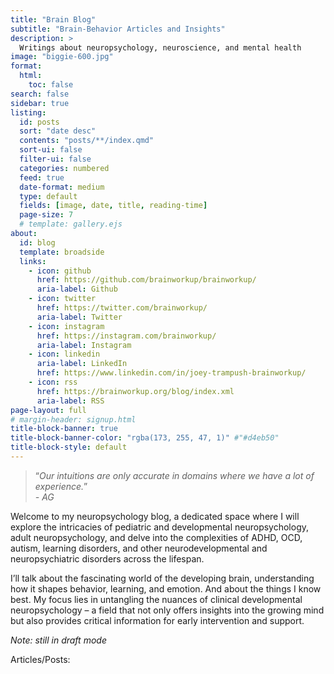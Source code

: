 ```yaml
---
title: "Brain Blog"
subtitle: "Brain-Behavior Articles and Insights"
description: >
  Writings about neuropsychology, neuroscience, and mental health
image: "biggie-600.jpg"
format:
  html:
    toc: false
search: false
sidebar: true
listing:
  id: posts
  sort: "date desc"
  contents: "posts/**/index.qmd"
  sort-ui: false
  filter-ui: false
  categories: numbered
  feed: true
  date-format: medium
  type: default
  fields: [image, date, title, reading-time]
  page-size: 7
  # template: gallery.ejs
about:
  id: blog
  template: broadside
  links:
    - icon: github
      href: https://github.com/brainworkup/brainworkup/
      aria-label: Github
    - icon: twitter
      href: https://twitter.com/brainworkup/
      aria-label: Twitter
    - icon: instagram
      href: https://instagram.com/brainworkup/
      aria-label: Instagram
    - icon: linkedin
      aria-label: LinkedIn
      href: https://www.linkedin.com/in/joey-trampush-brainworkup/
    - icon: rss
      href: https://brainworkup.org/blog/index.xml
      aria-label: RSS
page-layout: full
# margin-header: signup.html
title-block-banner: true
title-block-banner-color: "rgba(173, 255, 47, 1)" #"#d4eb50"
title-block-style: default
---
```


> "_Our intuitions are only accurate in domains where we have a lot of experience._"
> <br> <cite> - AG </cite>

:::{#blog}
Welcome to my neuropsychology blog, a dedicated space where I will explore the
intricacies of pediatric and developmental neuropsychology, adult
neuropsychology, and delve into the
complexities of ADHD, OCD, autism, learning disorders, and other neurodevelopmental
and neuropsychiatric disorders across the lifespan.

I'll talk about the fascinating world of the developing brain, understanding how
it shapes behavior, learning, and emotion. And about the things I know best. My focus lies in untangling the
nuances of clinical developmental neuropsychology – a field that not only offers
insights into the growing mind but also provides critical information for early
intervention and support.

_Note: still in draft mode_
:::

::: {#hero-banner .column-screen}
::: {.grid .column-page}
::: {.headline .g-col-lg-6 .g-col-12 .g-col-md-12}
::: h1
Articles/Posts:
:::

<!-- Featured topics:

- [ADHD](../adhd/index.qmd)
- [Anecdotal](../joey-trampush/index.qmd)
- [Brain Development](../pediatric-neuropsychology/index.qmd)
- [Genetics](../joey-trampush/index.qmd) -->

\


:::


:::
:::

::: {#gallery .column-page}
:::

